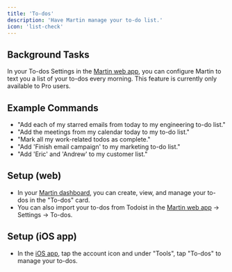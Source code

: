 ```yaml
---
title: 'To-dos'
description: 'Have Martin manage your to-do list.'
icon: 'list-check'
---
```


## Background Tasks

In your To-dos Settings in the [Martin web app](https://app.trymartin.com), you can configure Martin to text you a list of your to-dos every morning. This feature is currently only available to Pro users.

## Example Commands

- "Add each of my starred emails from today to my engineering to-do list."
- "Add the meetings from my calendar today to my to-do list."
- "Mark all my work-related todos as complete."
- "Add 'Finish email campaign' to my marketing to-do list."
- "Add 'Eric' and 'Andrew' to my customer list."

## Setup (web)

- In your [Martin dashboard](https://app.trymartin.com), you can create, view, and manage your to-dos in the "To-dos" card.
- You can also import your to-dos from Todoist in the [Martin web app](https://app.trymartin.com) -> Settings -> To-dos.

## Setup (iOS app)

- In the [iOS app](https://trymartin.com/#section-1), tap the account icon and under "Tools", tap "To-dos" to manage your to-dos.